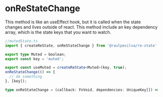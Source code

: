 # onReStateChange

This method is like an useEffect hook, but it is called when the state changes and lives outside of react.
This method include an key dependency array, which is the state keys that you want to watch.

```ts
//mutedState.ts
import { createReState, onReStateChange } from '@raulpesilva/re-state';

export type Muted = boolean;
export const key = 'muted';

export const useMuted = createReState<Muted>(key, true);
onReStateChange(() => {
  // do something
}, [key]);
```

```ts
type onReStateChange = (callback: FnVoid, dependencies: UniqueKey[]) => void;
```
